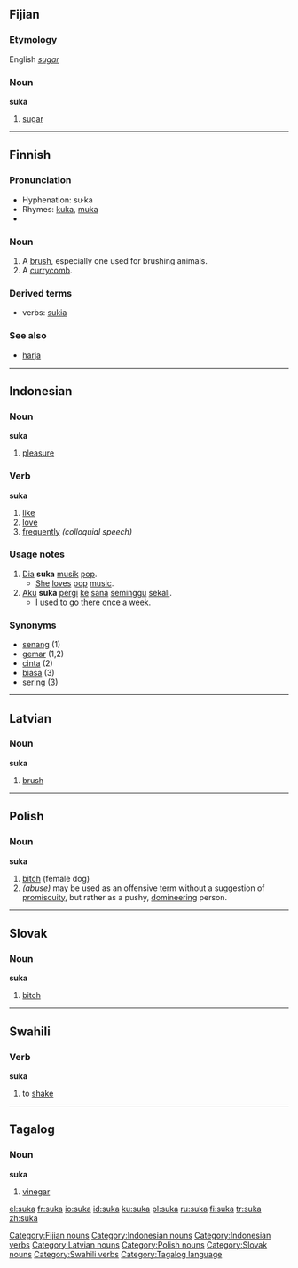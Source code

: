 ==Fijian==

===Etymology===
English ''[[sugar]]''

===Noun===
'''suka'''

# [[sugar]]

[[Category:Fijian nouns]]

----

==Finnish==
{{Finnish index|su}}

===Pronunciation===
*Hyphenation: su·ka
*Rhymes: [[kuka]], [[muka]]
*{{IPA|/ˈsukɑ/}}

===Noun===
{{fi-noun|su}}

# A [[brush]], especially one used for brushing animals.
# A [[currycomb]].

===Derived terms===
*verbs: [[sukia]]

===See also===
*[[harja#Finnish|harja]]

----

==Indonesian==

===Noun===
'''suka'''

# [[pleasure]]

===Verb===
'''suka'''

# [[like]]
# [[love]]
# [[frequently]] ''(colloquial speech)''

===Usage notes===
# [[dia|Dia]] '''suka''' [[musik]] [[pop]].
#* [[she|She]] [[love]]s [[pop]] [[music]].
# [[aku|Aku]] '''suka''' [[pergi]] [[ke]] [[sana]] [[minggu|seminggu]] [[sekali]].
#* [[I]] [[used to]] [[go]] [[there]] [[once]] a [[week]].

===Synonyms===
*[[senang]] (1)
*[[gemar]] (1,2)
*[[cinta]] (2)
*[[biasa]] (3)
*[[sering]] (3)

[[Category:Indonesian nouns]]
[[Category:Indonesian verbs]]

----

==Latvian==

===Noun===
'''suka'''

# [[brush]]
{{lv-noun-d4|suk|a}}

[[Category:Latvian nouns]]

----

==Polish==

===Noun===
'''suka''' {{f}}

# [[bitch]] (female dog)
# ''(abuse)'' may be used as an offensive term without a suggestion of [[promiscuity]], but rather as a pushy, [[domineering]] person.

[[Category:Polish nouns]]

----

==Slovak==

===Noun===
'''suka''' {{f}}

# [[bitch]]

[[Category:Slovak nouns]]

----

==Swahili==

===Verb===
'''suka'''

# to [[shake]]

[[Category:Swahili verbs]]

----

==Tagalog==

===Noun===
'''suka'''

# [[vinegar]]

[[Category:Tagalog language]]

[[el:suka]]
[[fr:suka]]
[[io:suka]]
[[id:suka]]
[[ku:suka]]
[[pl:suka]]
[[ru:suka]]
[[fi:suka]]
[[tr:suka]]
[[zh:suka]]